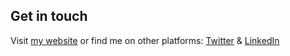 ## Get in touch

Visit [my website](https://www.sumitkr.com) or find me on other platforms: [Twitter](https://www.twitter.com/_sumitkr) & [LinkedIn](https://www.linkedin.com/in/sumitkr92/)
